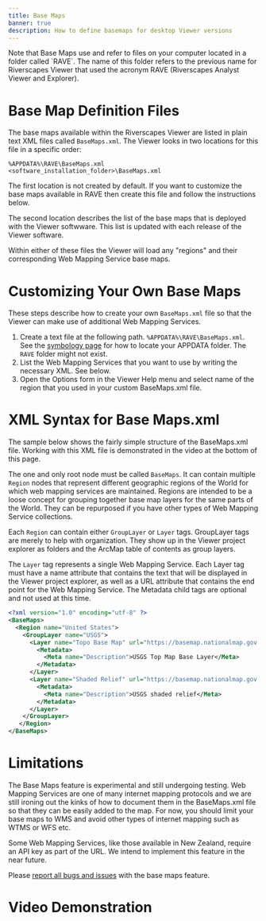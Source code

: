 ```yaml
---
title: Base Maps
banner: true
description: How to define basemaps for desktop Viewer versions
---
```


<Alert severity="info">
  Note that Base Maps use and refer to files on your computer located in a folder called `RAVE`. The name of this folder refers to the previous name for Riverscapes Viewer that used the acronym RAVE (Riverscapes Analyst Viewer and Explorer).
</Alert>



# Base Map Definition Files

The base maps available within the Riverscapes Viewer are listed in plain text XML files called `BaseMaps.xml`. The Viewer looks in two locations for this file in a specific order:

```
%APPDATA%\RAVE\BaseMaps.xml
<software_installation_folder>\BaseMaps.xml
```

The first location is not created by default. If you want to customize the base maps available in RAVE then create this file and follow the instructions below.

The second location describes the list of the base maps that is deployed with the Viewer softwware. This list is updated with each release of the Viewer software.

Within either of these files the Viewer will load any "regions" and their corresponding Web Mapping Service base maps.

# Customizing Your Own Base Maps

These steps describe how to create your own `BaseMaps.xml` file
so that the Viewer can make use of additional Web Mapping Services.

1. Create a text file at the following path. `%APPDATA%\RAVE\BaseMaps.xml`. See the [symbology page](./symbology#where-is-my-appdata-folder) for how to locate your APPDATA folder. The `RAVE` folder might not exist.
1. List the Web Mapping Services that you want to use by writing the necessary XML. See below.
1. Open the Options form in the Viewer Help menu and select name of the region that you used in your custom BaseMaps.xml file.

# XML Syntax for Base Maps.xml

The sample below shows the fairly simple structure of the BaseMaps.xml file. Working with this XML file is demonstrated in the video at the bottom of this page.

The one and only root node must be called `BaseMaps`. It can contain multiple `Region` nodes that represent different geographic regions of the World for which web mapping services are maintained. Regions are intended to be a loose concept for grouping together base map layers for the same parts of the World. They can be repurposed if you have other types of Web Mapping Service collections.

Each `Region` can contain either `GroupLayer` or `Layer` tags. GroupLayer tags are merely to help with organization. They show up in the Viewer project explorer as folders and the ArcMap table of contents as group layers. 

The `Layer` tag represents a single Web Mapping Service. Each Layer tag must have a name attribute that contains the text that will be displayed in the Viewer project explorer, as well as a URL attribute that contains the end point for the Web Mapping Service. The Metadata child tags are optional and not used at this time.

```xml
<?xml version="1.0" encoding="utf-8" ?>
<BaseMaps>
  <Region name="United States">
    <GroupLayer name="USGS">
      <Layer name="Topo Base Map" url="https://basemap.nationalmap.gov:443/arcgis/services/USGSTopo/MapServer/WmsServer?">
        <Metadata>
          <Meta name="Description">USGS Top Map Base Layer</Meta>
        </Metadata>
      </Layer>
      <Layer name="Shaded Relief" url="https://basemap.nationalmap.gov:443/arcgis/services/USGSShadedReliefOnly/MapServer/WmsServer?">
        <Metadata>
          <Meta name="Description">USGS shaded relief</Meta>
        </Metadata>
      </Layer>
    </GroupLayer>
   </Region>
</BaseMaps>
```

# Limitations

The Base Maps feature is experimental and still undergoing testing. Web Mapping Services are one of many internet mapping protocols and we are still ironing out the kinks of how to document them in the BaseMaps.xml file so that they can be easily added to the map. For now, you should limit your base maps to WMS and avoid other types of internet mapping such as WTMS or WFS etc.

Some Web Mapping Services, like those available in New Zealand, require an API key as part of the URL. We intend to implement this feature in the near future.

Please [report all bugs and issues](https://github.com/Riverscapes/RaveAddIn/issues) with the base maps feature.

# Video Demonstration

<Youtube embedId="2SLKCW6M9ik"/>